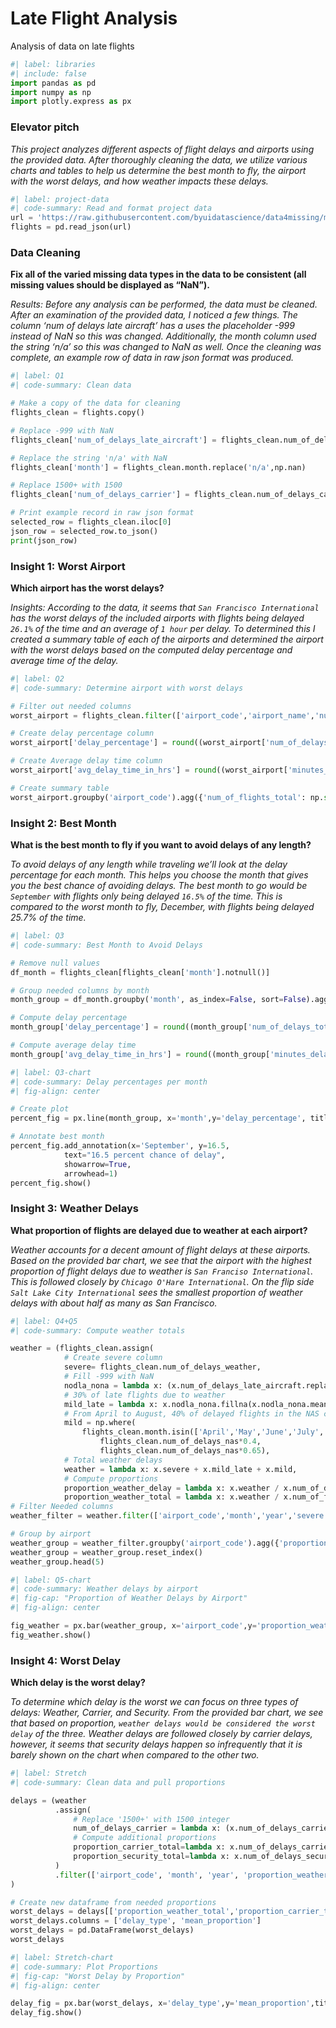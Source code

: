 # Late Flight Analysis
Analysis of data on late flights

```python
#| label: libraries
#| include: false
import pandas as pd
import numpy as np
import plotly.express as px
```

### Elevator pitch

_This project analyzes different aspects of flight delays and airports using the provided data. After thoroughly cleaning the data, we utilize various charts and tables to help us determine the best month to fly, the airport with the worst delays, and how weather impacts these delays._

```python
#| label: project-data
#| code-summary: Read and format project data
url = 'https://raw.githubusercontent.com/byuidatascience/data4missing/master/data-raw/flights_missing/flights_missing.json'
flights = pd.read_json(url)
```

### Data Cleaning

__Fix all of the varied missing data types in the data to be consistent (all missing values should be displayed as “NaN”).__

_Results: Before any analysis can be performed, the data must be cleaned. After an examination of the provided data, I noticed a few things. The column 'num of delays late aircraft' has a uses the placeholder -999 instead of NaN so this was changed. Additionally, the month column used the string 'n/a' so this was changed to NaN as well. Once the cleaning was complete, an example row of data in raw json format was produced._

```python
#| label: Q1
#| code-summary: Clean data

# Make a copy of the data for cleaning
flights_clean = flights.copy()

# Replace -999 with NaN
flights_clean['num_of_delays_late_aircraft'] = flights_clean.num_of_delays_late_aircraft.replace(-999,np.nan)

# Replace the string 'n/a' with NaN
flights_clean['month'] = flights_clean.month.replace('n/a',np.nan)

# Replace 1500+ with 1500
flights_clean['num_of_delays_carrier'] = flights_clean.num_of_delays_carrier.replace('1500+',1500)

# Print example record in raw json format
selected_row = flights_clean.iloc[0]
json_row = selected_row.to_json()
print(json_row)
```
### Insight 1: Worst Airport

__Which airport has the worst delays?__

_Insights: According to the data, it seems that `San Francisco International` has the worst delays of the included airports with flights being delayed `26.1%` of the time and an average of `1 hour` per delay. To determined this I created a summary table of each of the airports and determined the airport with the worst delays based on the computed delay percentage and average time of the delay._


```python
#| label: Q2
#| code-summary: Determine airport with worst delays

# Filter out needed columns
worst_airport = flights_clean.filter(['airport_code','airport_name','num_of_flights_total','num_of_delays_total','minutes_delayed_total'])

# Create delay percentage column
worst_airport['delay_percentage'] = round((worst_airport['num_of_delays_total'] / worst_airport['num_of_flights_total']) * 100,1)

# Create Average delay time column
worst_airport['avg_delay_time_in_hrs'] = round((worst_airport['minutes_delayed_total'] / worst_airport['num_of_delays_total']) / 60,2)

# Create summary table
worst_airport.groupby('airport_code').agg({'num_of_flights_total': np.sum,'num_of_delays_total': np.sum, 'minutes_delayed_total': np.sum,'delay_percentage': np.mean,'avg_delay_time_in_hrs': np.mean}).round(1).sort_values(['delay_percentage','avg_delay_time_in_hrs'], ascending = False).reset_index()


```


### Insight 2: Best Month

__What is the best month to fly if you want to avoid delays of any length?__

_To avoid delays of any length while traveling we'll look at the delay percentage for each month. This helps you choose the month that gives you the best chance of avoiding delays. The best month to go would be `September` with flights only being delayed `16.5%` of the time. This is compared to the worst month to fly, December, with flights being delayed 25.7% of the time._


```python
#| label: Q3
#| code-summary: Best Month to Avoid Delays

# Remove null values
df_month = flights_clean[flights_clean['month'].notnull()]

# Group needed columns by month
month_group = df_month.groupby('month', as_index=False, sort=False).agg({'num_of_flights_total': 'sum', 'num_of_delays_total': 'sum','minutes_delayed_total': 'sum'})

# Compute delay percentage
month_group['delay_percentage'] = round((month_group['num_of_delays_total'] / month_group['num_of_flights_total']) * 100,1)

# Compute average delay time
month_group['avg_delay_time_in_hrs'] = round((month_group['minutes_delayed_total'] / month_group['num_of_delays_total']) / 60,2)


```

```python
#| label: Q3-chart
#| code-summary: Delay percentages per month
#| fig-align: center

# Create plot
percent_fig = px.line(month_group, x='month',y='delay_percentage', title = 'Delay Percentages per Month')

# Annotate best month
percent_fig.add_annotation(x='September', y=16.5,
            text="16.5 percent chance of delay",
            showarrow=True,
            arrowhead=1)
percent_fig.show()

```


### Insight 3: Weather Delays

__What proportion of flights are delayed due to weather at each airport?__

_Weather accounts for a decent amount of flight delays at these airports. Based on the provided bar chart, we see that the airport with the highest proportion of flight delays due to weather is `San Franciso International`. This is followed closely by `Chicago O'Hare International`. On the flip side `Salt Lake City International` sees the smallest proportion of weather delays with about half as many as San Francisco._


```python
#| label: Q4+Q5
#| code-summary: Compute weather totals

weather = (flights_clean.assign(
            # Create severe column
            severe= flights_clean.num_of_delays_weather, 
            # Fill -999 with NaN
            nodla_nona = lambda x: (x.num_of_delays_late_aircraft.replace(-999,np.nan)),
            # 30% of late flights due to weather
            mild_late = lambda x: x.nodla_nona.fillna(x.nodla_nona.mean())*0.3,
            # From April to August, 40% of delayed flights in the NAS category are due to weather. The rest of the months, the proportion rises to 65%
            mild = np.where(
                flights_clean.month.isin(['April','May','June','July','August']),
                    flights_clean.num_of_delays_nas*0.4,
                    flights_clean.num_of_delays_nas*0.65),
            # Total weather delays
            weather = lambda x: x.severe + x.mild_late + x.mild,
            # Compute proportions
            proportion_weather_delay = lambda x: x.weather / x.num_of_delays_total,
            proportion_weather_total = lambda x: x.weather / x.num_of_flights_total))
# Filter Needed columns
weather_filter = weather.filter(['airport_code','month','year','severe','mild','mild_late','weather','proportion_weather_total','proportion_weather_delay','num_of_flights_total','num_of_delays_total'])

# Group by airport
weather_group = weather_filter.groupby('airport_code').agg({'proportion_weather_total': 'mean'})
weather_group = weather_group.reset_index()
weather_group.head(5)
```

```python
#| label: Q5-chart
#| code-summary: Weather delays by airport
#| fig-cap: "Proportion of Weather Delays by Airport"
#| fig-align: center

fig_weather = px.bar(weather_group, x='airport_code',y='proportion_weather_total', title = 'Proportion of Weather Delays by Airport')
fig_weather.show()

```


### Insight 4: Worst Delay

__Which delay is the worst delay?__

_To determine which delay is the worst we can focus on three types of delays: Weather, Carrier, and Security. From the provided bar chart, we see that based on proportion, `weather delays would be considered the worst delay` of the three. Weather delays are followed closely by carrier delays, however, it seems that security delays happen so infrequently that it is barely shown on the chart when compared to the other two._

```python
#| label: Stretch
#| code-summary: Clean data and pull proportions

delays = (weather
          .assign(
              # Replace '1500+' with 1500 integer
              num_of_delays_carrier = lambda x: (x.num_of_delays_carrier.replace('1500+',1500).astype(int)),
              # Compute additional proportions
              proportion_carrier_total=lambda x: x.num_of_delays_carrier / x.num_of_flights_total,
              proportion_security_total=lambda x: x.num_of_delays_security / x.num_of_flights_total
          )
          .filter(['airport_code', 'month', 'year', 'proportion_weather_total', 'proportion_carrier_total', 'proportion_security_total'])
)

# Create new dataframe from needed proportions
worst_delays = delays[['proportion_weather_total','proportion_carrier_total','proportion_security_total']].mean().reset_index()
worst_delays.columns = ['delay_type', 'mean_proportion']
worst_delays = pd.DataFrame(worst_delays)
worst_delays

```

```python
#| label: Stretch-chart
#| code-summary: Plot Proportions
#| fig-cap: "Worst Delay by Proportion"
#| fig-align: center

delay_fig = px.bar(worst_delays, x='delay_type',y='mean_proportion',title='Worst Delay by Proportion')
delay_fig.show()

```


